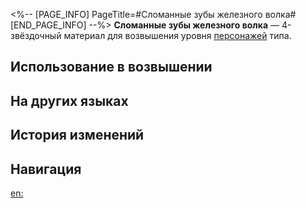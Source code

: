 <%-- [PAGE_INFO]
PageTitle=#Сломанные зубы железного волка#
[END_PAGE_INFO] --%>
{{Предмет Инфобокс
|id          = 110401
|Изображение = Предмет Сломанные зубы железного волка.png
|Тип         = Материал возвышения персонажа
|Инвентарь   = Материалы улучшения
|Редкость    = 4
|Эффект      = 
|Описание    = Фрагменты зубьев пилы, оставленные автоматонами. Можно использовать для возвышения физических персонажей.
|Источник1   = [[Застойная тень: Форма шипа]]
|Источник2   = [[Универсальная машина для синтеза: Обмен материалов]]
}}
{{Описание|Говорят, что методы плавки Архитекторов позволили им сделать бензопилы достаточно прочными, чтобы раскалывать гигантские валуны. Такие приёмы давно ушли в историю.<br /><br />''«Босс Сварог говорит, что его лезвие такое тонкое, что может прорезать щель между молекулами... А что такое молекулы?»''}}
'''Сломанные зубы железного волка''' — 4-звёздочный материал для возвышения уровня [[Персонажи|персонажей]] {{undefined|}} типа.

==Использование в возвышении==
{{Использование в возвышении}}

==На других языках==
{{На других языках
|en   = Broken Teeth of Iron Wolf
|zhs  = 铁狼碎齿
|zht  = 鐵狼碎齒
|ja   = 鉄狼の砕けた刃
|ko   = 강철 늑대의 깨진 이빨
|es   = Dientes rotos del huargo férreo
|fr   = Dents brisées du loup de fer
|ru   = Сломанные зубы железного волка
|th   = Broken Teeth of Iron Wolf
|vi   = Răng Cưa Sói Sắt
|de   = Gebrochene Zähne des Eisernen Wolfs
|id   = Broken Teeth of Iron Wolf
|pt   = Dentes Quebrados do Lobo de Ferro
}}

==История изменений==
{{История изменений|3.5}}

==Навигация==
{{Материалы улучшения Навбокс}}

[[en:]]